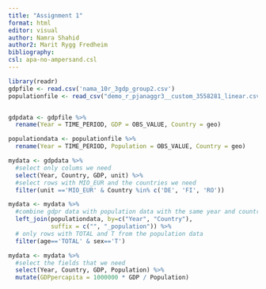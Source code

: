 ```yaml
---
title: "Assignment 1"
format: html
editor: visual
author: Namra Shahid
author2: Marit Rygg Fredheim
bibliography: 
csl: apa-no-ampersand.csl
---
```


```r
library(readr)
gdpfile <- read.csv('nama_10r_3gdp_group2.csv')
populationfile <- read_csv("demo_r_pjanaggr3__custom_3558281_linear.csv")


gdpdata <- gdpfile %>%
  rename(Year = TIME_PERIOD, GDP = OBS_VALUE, Country = geo)

populationdata <- populationfile %>% 
  rename(Year = TIME_PERIOD, Population = OBS_VALUE, Country = geo)

mydata <- gdpdata %>%
  #select only colums we need
  select(Year, Country, GDP, unit) %>%
  #select rows with MIO_EUR and the countries we need
  filter(unit =='MIO_EUR' & Country %in% c('DE', 'FI', 'RO'))

mydata <- mydata %>%
  #combine gdpr data with population data with the same year and country
  left_join(populationdata, by=c("Year", "Country"), 
            suffix = c("", "_population")) %>%
  # only rows with TOTAL and T from the population data
  filter(age=='TOTAL' & sex=='T')
```

```r
mydata <- mydata %>%
  #select the fields that we need
  select(Year, Country, GDP, Population) %>%
  mutate(GDPpercapita = 1000000 * GDP / Population)
```
